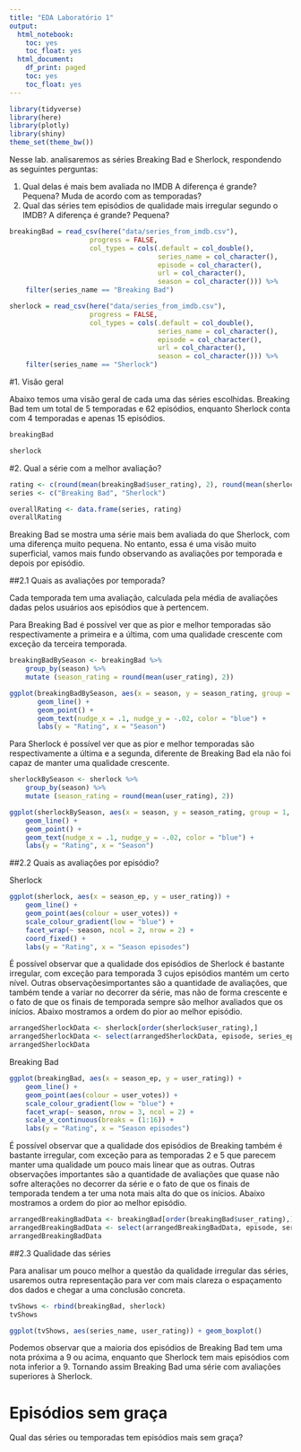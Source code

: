 ```yaml
---
title: "EDA Laboratório 1"
output:
  html_notebook:
    toc: yes
    toc_float: yes
  html_document:
    df_print: paged
    toc: yes
    toc_float: yes
---
```


```r
library(tidyverse)
library(here)
library(plotly)
library(shiny)
theme_set(theme_bw())
```

Nesse lab. analisaremos as séries Breaking Bad e Sherlock, respondendo as seguintes perguntas:

1. Qual delas é mais bem avaliada no IMDB A diferença é grande? Pequena? Muda de acordo com as temporadas?
2. Qual das séries tem episódios de qualidade mais irregular segundo o IMDB? A diferença é grande? Pequena?

```r
breakingBad = read_csv(here("data/series_from_imdb.csv"), 
                    progress = FALSE,
                    col_types = cols(.default = col_double(), 
                                     series_name = col_character(), 
                                     episode = col_character(), 
                                     url = col_character(),
                                     season = col_character())) %>% 
    filter(series_name == "Breaking Bad")

sherlock = read_csv(here("data/series_from_imdb.csv"), 
                    progress = FALSE,
                    col_types = cols(.default = col_double(), 
                                     series_name = col_character(), 
                                     episode = col_character(), 
                                     url = col_character(),
                                     season = col_character())) %>% 
    filter(series_name == "Sherlock")
```

#1. Visão geral

Abaixo temos uma visão geral de cada uma das séries escolhidas. Breaking Bad tem um total de 5 temporadas e 62 episódios, enquanto Sherlock conta com 4 temporadas e apenas 15 episódios.

```r

breakingBad

sherlock

```

#2. Qual a série com a melhor avaliação?

```r
rating <- c(round(mean(breakingBad$user_rating), 2), round(mean(sherlock$user_rating),2))
series <- c("Breaking Bad", "Sherlock")

overallRating <- data.frame(series, rating)
overallRating

```

Breaking Bad se mostra uma série mais bem avaliada do que Sherlock, com uma diferença muito pequena. No entanto, essa é uma visão muito superficial, vamos mais fundo observando as avaliações por temporada e depois por episódio.

##2.1 Quais as avaliações por temporada?

Cada temporada tem uma avaliação, calculada pela média de avaliações dadas pelos usuários aos episódios que à pertencem. 

Para Breaking Bad é possível ver que as pior e melhor temporadas são respectivamente a primeira e a última, com uma qualidade crescente com exceção da terceira temporada.

```r

breakingBadBySeason <- breakingBad %>%
    group_by(season) %>%
    mutate (season_rating = round(mean(user_rating), 2))

ggplot(breakingBadBySeason, aes(x = season, y = season_rating, group = 1, label = season_rating)) +
       geom_line() +
       geom_point() +
       geom_text(nudge_x = .1, nudge_y = -.02, color = "blue") +
       labs(y = "Rating", x = "Season")

```

Para Sherlock é possível ver que as pior e melhor temporadas são respectivamente a última e a segunda, diferente de Breaking Bad ela não foi capaz de manter uma qualidade crescente.

```r

sherlockBySeason <- sherlock %>%
    group_by(season) %>%
    mutate (season_rating = round(mean(user_rating), 2))

ggplot(sherlockBySeason, aes(x = season, y = season_rating, group = 1, label = season_rating)) +
    geom_line() +
    geom_point() +
    geom_text(nudge_x = .1, nudge_y = -.02, color = "blue") +
    labs(y = "Rating", x = "Season")

```


##2.2 Quais as avaliações por episódio?

Sherlock

```r

ggplot(sherlock, aes(x = season_ep, y = user_rating)) + 
    geom_line() + 
    geom_point(aes(colour = user_votes)) +
    scale_colour_gradient(low = "blue") + 
    facet_wrap(~ season, ncol = 2, nrow = 2) + 
    coord_fixed() +
    labs(y = "Rating", x = "Season episodes") 

```

É possível observar que a qualidade dos episódios de Sherlock é bastante irregular, com exceção para temporada 3 cujos episódios mantém um certo nível. Outras observaçõesimportantes são a quantidade de avaliações, que também tende a variar no decorrer da série, mas não de forma crescente e o fato de que os finais de temporada sempre são melhor avaliados que os inícios. Abaixo mostramos a ordem do pior ao melhor episódio.

```r

arrangedSherlockData <- sherlock[order(sherlock$user_rating),] 
arrangedSherlockData <- select(arrangedSherlockData, episode, series_ep, season, user_rating)
arrangedSherlockData

```

Breaking Bad

```r

ggplot(breakingBad, aes(x = season_ep, y = user_rating)) + 
    geom_line() + 
    geom_point(aes(colour = user_votes)) +
    scale_colour_gradient(low = "blue") +
    facet_wrap(~ season, nrow = 3, ncol = 2) +
    scale_x_continuous(breaks = (1:16)) +
    labs(y = "Rating", x = "Season episodes")

```
É possível observar que a qualidade dos episódios de Breaking também é bastante irregular, com exceção para as temporadas 2 e 5 que parecem manter uma qualidade um pouco mais linear que as outras. Outras observações importantes são a quantidade de avaliações que quase não sofre alterações no decorrer da série e o fato de que os finais de temporada tendem a ter uma nota mais alta do que os inícios. Abaixo mostramos a ordem do pior ao melhor episódio.
```r

arrangedBreakingBadData <- breakingBad[order(breakingBad$user_rating),] 
arrangedBreakingBadData <- select(arrangedBreakingBadData, episode, series_ep, season, user_rating)
arrangedBreakingBadData

```

##2.3 Qualidade das séries

Para analisar um pouco melhor a questão da qualidade irregular das séries, usaremos outra representação para ver com mais clareza o espaçamento dos dados e chegar a uma conclusão concreta.

```r
tvShows <- rbind(breakingBad, sherlock)
tvShows

ggplot(tvShows, aes(series_name, user_rating)) + geom_boxplot()
```
Podemos observar que a maioria dos episódios de Breaking Bad tem uma nota próxima a 9 ou acima, enquanto que Sherlock tem mais episódios com nota inferior a 9. Tornando assim Breaking Bad uma série com avaliações superiores à Sherlock.

# Episódios sem graça

Qual das séries ou temporadas tem episódios mais sem graça?

```r

```